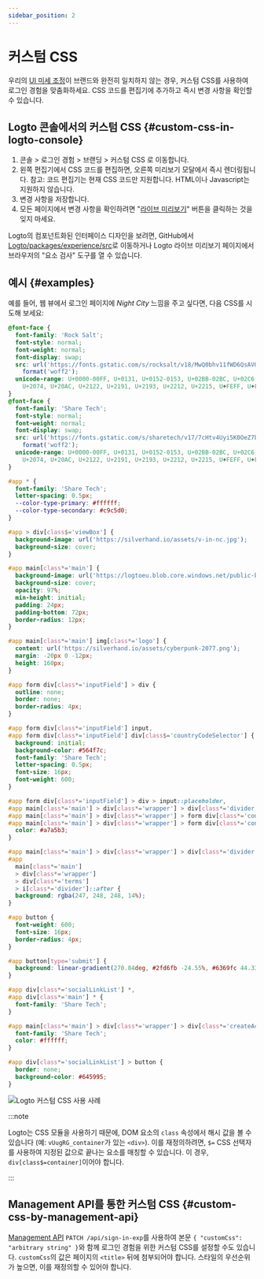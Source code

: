 ```yaml
---
sidebar_position: 2
---
```


# 커스텀 CSS

우리의 [UI 미세 조정](/customization/match-your-brand)이 브랜드와 완전히 일치하지 않는 경우, 커스텀 CSS를 사용하여 로그인 경험을 맞춤화하세요. CSS 코드를 편집기에 추가하고 즉시 변경 사항을 확인할 수 있습니다.

## Logto 콘솔에서의 커스텀 CSS \{#custom-css-in-logto-console}

1. <CloudLink to="/sign-in-experience/branding">콘솔 > 로그인 경험 > 브랜딩 > 커스텀 CSS</CloudLink>
   로 이동합니다.
2. 왼쪽 편집기에서 CSS 코드를 편집하면, 오른쪽 미리보기 모달에서 즉시 렌더링됩니다. 참고: 코드 편집기는 현재 CSS 코드만 지원합니다. HTML이나 Javascript는 지원하지 않습니다.
3. 변경 사항을 저장합니다.
4. 모든 페이지에서 변경 사항을 확인하려면 "[라이브 미리보기](/customization/live-preview)" 버튼을 클릭하는 것을 잊지 마세요.

Logto의 컴포넌트화된 인터페이스 디자인을 보려면, GitHub에서 [Logto/packages/experience/src](https://github.com/logto-io/logto/tree/master/packages/experience/src)로 이동하거나 Logto 라이브 미리보기 페이지에서 브라우저의 "요소 검사" 도구를 열 수 있습니다.

## 예시 \{#examples}

예를 들어, 웹 뷰에서 로그인 페이지에 _Night City_ 느낌을 주고 싶다면, 다음 CSS를 시도해 보세요:

```css
@font-face {
  font-family: 'Rock Salt';
  font-style: normal;
  font-weight: normal;
  font-display: swap;
  src: url('https://fonts.gstatic.com/s/rocksalt/v18/MwQ0bhv11fWD6QsAVOZrt0M6p7NGrQ.woff2')
    format('woff2');
  unicode-range: U+0000-00FF, U+0131, U+0152-0153, U+02BB-02BC, U+02C6, U+02DA, U+02DC, U+2000-206F,
    U+2074, U+20AC, U+2122, U+2191, U+2193, U+2212, U+2215, U+FEFF, U+FFFD;
}
@font-face {
  font-family: 'Share Tech';
  font-style: normal;
  font-weight: normal;
  font-display: swap;
  src: url('https://fonts.gstatic.com/s/sharetech/v17/7cHtv4Uyi5K0OeZ7bohU8H0JmBUhfrE.woff2')
    format('woff2');
  unicode-range: U+0000-00FF, U+0131, U+0152-0153, U+02BB-02BC, U+02C6, U+02DA, U+02DC, U+2000-206F,
    U+2074, U+20AC, U+2122, U+2191, U+2193, U+2212, U+2215, U+FEFF, U+FFFD;
}

#app * {
  font-family: 'Share Tech';
  letter-spacing: 0.5px;
  --color-type-primary: #ffffff;
  --color-type-secondary: #c9c5d0;
}

#app > div[class$='viewBox'] {
  background-image: url('https://silverhand.io/assets/v-in-nc.jpg');
  background-size: cover;
}

#app main[class*='main'] {
  background-image: url('https://logtoeu.blob.core.windows.net/public-blobs/g3cp4y/m-g3cp4y/2024/01/02/w9j0x57g/gentle-universe.png');
  background-size: cover;
  opacity: 97%;
  min-height: initial;
  padding: 24px;
  padding-bottom: 72px;
  border-radius: 12px;
}

#app main[class*='main'] img[class*='logo'] {
  content: url('https://silverhand.io/assets/cyberpunk-2077.png');
  margin: -20px 0 -12px;
  height: 160px;
}

#app form div[class*='inputField'] > div {
  outline: none;
  border: none;
  border-radius: 4px;
}

#app form div[class*='inputField'] input,
#app form div[class*='inputField'] div[class$='countryCodeSelector'] {
  background: initial;
  background-color: #564f7c;
  font-family: 'Share Tech';
  letter-spacing: 0.5px;
  font-size: 16px;
  font-weight: 600;
}

#app form div[class*='inputField'] > div > input::placeholder,
#app main[class*='main'] > div[class*='wrapper'] > div[class*='divider'],
#app main[class*='main'] > div[class*='wrapper'] > form div[class*='content'],
#app main[class*='main'] > div[class*='wrapper'] > form div[class*='content'] > span {
  color: #a7a5b3;
}

#app main[class*='main'] > div[class*='wrapper'] > div[class*='divider'] > i[class*='line'],
#app
  main[class*='main']
  > div[class*='wrapper']
  > div[class*='terms']
  > i[class*='divider']::after {
  background: rgba(247, 248, 248, 14%);
}

#app button {
  font-weight: 600;
  font-size: 16px;
  border-radius: 4px;
}

#app button[type='submit'] {
  background: linear-gradient(270.84deg, #2fd6fb -24.55%, #6369fc 44.33%, #a741eb 119.2%), #5d34f2;
}

#app div[class*='socialLinkList'] *,
#app div[class*='main'] * {
  font-family: 'Share Tech';
}

#app main[class*='main'] > div[class*='wrapper'] > div[class*='createAccount'] {
  font-family: 'Share Tech';
  color: #ffffff;
}

#app div[class*='socialLinkList'] > button {
  border: none;
  background-color: #645995;
}
```

![Logto 커스텀 CSS 사용 사례](./assets/logto-custom-css-use-case.png)

:::note

Logto는 CSS 모듈을 사용하기 때문에, DOM 요소의 `class` 속성에서 해시 값을 볼 수 있습니다 (예: `vUugRG_container`가 있는 `<div>`). 이를 재정의하려면, `$=` CSS 선택자를 사용하여 지정된 값으로 끝나는 요소를 매칭할 수 있습니다. 이 경우, `div[class$=container]`이어야 합니다.

:::

## Management API를 통한 커스텀 CSS \{#custom-css-by-management-api}

[Management API](https://openapi.logto.io/operation/operation-uploadcustomuiassets) `PATCH /api/sign-in-exp`를 사용하여 본문 `{ "customCss": "arbitrary string" }`와 함께 로그인 경험을 위한 커스텀 CSS를 설정할 수도 있습니다. `customCss`의 값은 페이지의 `<title>` 뒤에 첨부되어야 합니다. 스타일의 우선순위가 높으면, 이를 재정의할 수 있어야 합니다.
